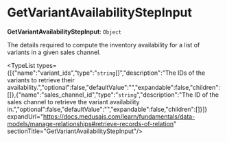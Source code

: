 
# GetVariantAvailabilityStepInput

 **GetVariantAvailabilityStepInput**: `Object`

The details required to compute the inventory availability for a list of variants in a given sales channel.

<TypeList types={[{"name":"variant_ids","type":"`string`[]","description":"The IDs of the variants to retrieve their availability.","optional":false,"defaultValue":"","expandable":false,"children":[]},{"name":"sales_channel_id","type":"`string`","description":"The ID of the sales channel to retrieve the variant availability in.","optional":false,"defaultValue":"","expandable":false,"children":[]}]} expandUrl="https://docs.medusajs.com/learn/fundamentals/data-models/manage-relationships#retrieve-records-of-relation" sectionTitle="GetVariantAvailabilityStepInput"/>
